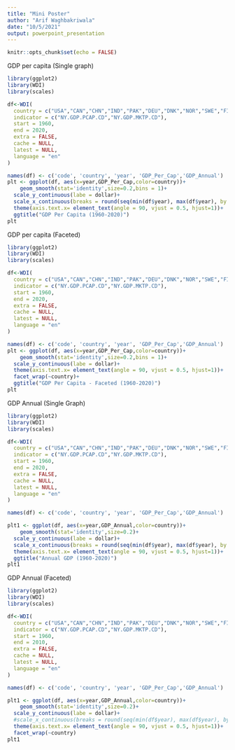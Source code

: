 ```yaml
---
title: "Mini Poster"
author: "Arif Waghbakriwala"
date: "10/5/2021"
output: powerpoint_presentation
---
```


```r
knitr::opts_chunk$set(echo = FALSE)
```


GDP per capita (Single graph)
```r
library(ggplot2)
library(WDI)
library(scales)

df<-WDI(
  country = c("USA","CAN","CHN","IND","PAK","DEU","DNK","NOR","SWE","FIN","ISL"),
  indicator = c("NY.GDP.PCAP.CD","NY.GDP.MKTP.CD"),
  start = 1960,
  end = 2020,
  extra = FALSE,
  cache = NULL,
  latest = NULL,
  language = "en"
)

names(df) <- c('code', 'country', 'year', 'GDP_Per_Cap','GDP_Annual')
plt <- ggplot(df, aes(x=year,GDP_Per_Cap,color=country))+
    geom_smooth(stat='identity',size=0.2,bins = 1)+
  scale_y_continuous(labe = dollar)+
  scale_x_continuous(breaks = round(seq(min(df$year), max(df$year), by = 2),1)) +
  theme(axis.text.x= element_text(angle = 90, vjust = 0.5, hjust=1))+
  ggtitle("GDP Per Capita (1960-2020)")
plt

```
GDP per capita (Faceted)
```r
library(ggplot2)
library(WDI)
library(scales)

df<-WDI(
  country = c("USA","CAN","CHN","IND","PAK","DEU","DNK","NOR","SWE","FIN","ISL"),
  indicator = c("NY.GDP.PCAP.CD","NY.GDP.MKTP.CD"),
  start = 1960,
  end = 2020,
  extra = FALSE,
  cache = NULL,
  latest = NULL,
  language = "en"
)

names(df) <- c('code', 'country', 'year', 'GDP_Per_Cap','GDP_Annual')
plt <- ggplot(df, aes(x=year,GDP_Per_Cap,color=country))+
    geom_smooth(stat='identity',size=0.2,bins = 1)+
  scale_y_continuous(labe = dollar)+
  theme(axis.text.x= element_text(angle = 90, vjust = 0.5, hjust=1))+
  facet_wrap(~country)+
  ggtitle("GDP Per Capita - Faceted (1960-2020)")
plt

```
GDP Annual (Single Graph)
```r
library(ggplot2)
library(WDI)
library(scales)

df<-WDI(
  country = c("USA","CAN","CHN","IND","PAK","DEU","DNK","NOR","SWE","FIN","ISL"),
  indicator = c("NY.GDP.PCAP.CD","NY.GDP.MKTP.CD"),
  start = 1960,
  end = 2020,
  extra = FALSE,
  cache = NULL,
  latest = NULL,
  language = "en"
)

names(df) <- c('code', 'country', 'year', 'GDP_Per_Cap','GDP_Annual')

plt1 <- ggplot(df, aes(x=year,GDP_Annual,color=country))+
    geom_smooth(stat='identity',size=0.2)+
  scale_y_continuous(labe = dollar)+
  scale_x_continuous(breaks = round(seq(min(df$year), max(df$year), by = 2),1)) +
  theme(axis.text.x= element_text(angle = 90, vjust = 0.5, hjust=1))+
  ggtitle("Annual GDP (1960-2020)")
plt1
```

GDP Annual (Faceted)
```r
library(ggplot2)
library(WDI)
library(scales)

df<-WDI(
  country = c("USA","CAN","CHN","IND","PAK","DEU","DNK","NOR","SWE","FIN","ISL"),
  indicator = c("NY.GDP.PCAP.CD","NY.GDP.MKTP.CD"),
  start = 1960,
  end = 2010,
  extra = FALSE,
  cache = NULL,
  latest = NULL,
  language = "en"
)

names(df) <- c('code', 'country', 'year', 'GDP_Per_Cap','GDP_Annual')

plt1 <- ggplot(df, aes(x=year,GDP_Annual,color=country))+
    geom_smooth(stat='identity',size=0.2)+
  scale_y_continuous(labe = dollar)+
  #scale_x_continuous(breaks = round(seq(min(df$year), max(df$year), by = 2),1)) +
  theme(axis.text.x= element_text(angle = 90, vjust = 0.5, hjust=1))+
  facet_wrap(~country)
plt1
```









